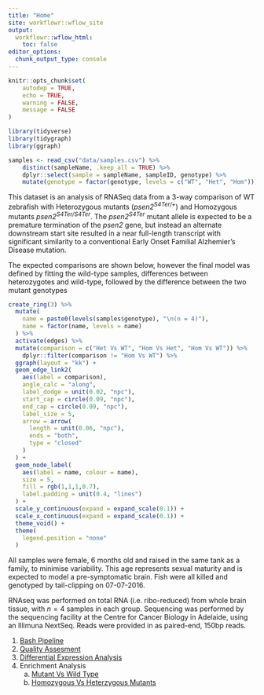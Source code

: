 ```yaml
---
title: "Home"
site: workflowr::wflow_site
output:
  workflowr::wflow_html:
    toc: false
editor_options:
  chunk_output_type: console
---
```


```r
knitr::opts_chunk$set(
    autodep = TRUE,
	echo = TRUE,
	warning = FALSE,
	message = FALSE
)
```

```r
library(tidyverse)
library(tidygraph)
library(ggraph)
```

```r
samples <- read_csv("data/samples.csv") %>%
    distinct(sampleName, .keep_all = TRUE) %>%
    dplyr::select(sample = sampleName, sampleID, genotype) %>%
    mutate(genotype = factor(genotype, levels = c("WT", "Het", "Hom")))
```

This dataset is an analysis of RNASeq data from a 3-way comparison of WT zebrafish with Heterozygous mutants (*psen2^S4Ter/+^*) and Homozygous mutants *psen2^S4Ter/S4Ter^*.
The *psen2^S4Ter^* mutant allele is expected to be a premature termination of the *psen2* gene, but instead an alternate downstream start site resulted in a near full-length transcript with significant similarity to a conventional Early Onset Familial Alzhemier's Disease mutation.

The expected comparisons are shown below, however the final model was defined by fitting the wild-type samples, differences between heterozygotes and wild-type, followed by the difference between the two mutant genotypes

```r
create_ring(3) %>% 
  mutate(
    name = paste0(levels(samples$genotype), "\n(n = 4)"),
    name = factor(name, levels = name)
  ) %>% 
  activate(edges) %>%
  mutate(comparison = c("Het Vs WT", "Hom Vs Het", "Hom Vs WT")) %>% 
    dplyr::filter(comparison != "Hom Vs WT") %>%
  ggraph(layout = "kk") + 
  geom_edge_link2(
    aes(label = comparison),
    angle_calc = "along",
    label_dodge = unit(0.02, "npc"),
    start_cap = circle(0.09, "npc"),
    end_cap = circle(0.09, "npc"),
    label_size = 5,
    arrow = arrow(
      length = unit(0.06, "npc"),
      ends = "both", 
      type = "closed"
    )
  ) +
  geom_node_label(
    aes(label = name, colour = name),
    size = 5,
    fill = rgb(1,1,1,0.7),
    label.padding = unit(0.4, "lines")
  ) + 
  scale_y_continuous(expand = expand_scale(0.1)) +
  scale_x_continuous(expand = expand_scale(0.1)) +
  theme_void() +
  theme(
    legend.position = "none"
  ) 
```

All samples were female, 6 months old and raised in the same tank as a family, to minimise variability.
This age represents sexual maturity and is expected to model a pre-symptomatic brain.
Fish were all killed and genotyped by tail-clipping on 07-07-2016.

RNAseq was performed on total RNA (i.e. ribo-reduced) from whole brain tissue, with $n=4$ samples in each group.
Sequencing was performed by the sequencing facility at the Centre for Cancer Biology in Adelaide, using an Illimuna NextSeq.
Reads were provided in as paired-end, 150bp reads.

1. [Bash Pipeline](0_bashPipeline.html)
2. [Quality Assesment](1_QC.html)
3. [Differential Expression Analysis](2_DifferentialExpression.html)
4. Enrichment Analysis
    a. [Mutant Vs Wild Type](3_Enrichment_MutantVsWT.html)
    b. [Homozygous Vs Heterzygous Mutants](3_Enrichment_HomVsHet.html)
